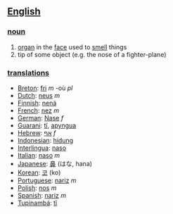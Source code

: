 ==[[English]]==

===[[noun]]===

# [[organ]] in the [[face]] used to [[smell]] things
# tip of some object (e.g. the nose of a fighter-plane)

===[[translation]]s===

*[[Breton]]: [[fri]] ''m'' -où ''pl''
*[[Dutch]]: [[neus]] ''m''
*[[Finnish]]: [[nenä]]
*[[French]]: [[nez]] ''m''
*[[German]]: [[Nase]] ''f''
*[[Guarani]]: [[tĩ]], [[apyngua]]
*[[Hebrew]]: [[אף]] ''f''
*[[Indonesian]]: [[hidung]]
*[[Interlingua]]: [[naso]]
*[[Italian]]: [[naso]] ''m''
*[[Japanese]]: [[鼻]] (はな, hana)
*[[Korean]]: [[코]] (ko)
*[[Portuguese]]: [[nariz]] ''m''
*[[Polish]]: [[nos]] ''m''
*[[Spanish]]: [[nariz]] ''m''
*[[Tupinambá]]: [[tĩ]]
